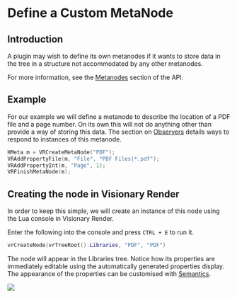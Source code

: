 # Define a Custom MetaNode

## Introduction

A plugin may wish to define its own metanodes if it wants to store data in the tree in a structure not accommodated by any other metanodes.

For more information, see the [Metanodes](../../reference/c-api/modules/metanodes/index.mdx) section of the API.

## Example

For our example we will define a metanode to describe the location of a PDF file and a page number. On its own this will not do anything other than provide a way of storing this data. The section on [Observers](../data-structure/observers.mdx) details ways to respond to instances of this metanode.

```cpp
HMeta m = VRCreateMetaNode("PDF");
VRAddPropertyFile(m, "File", "PDF Files|*.pdf");
VRAddPropertyInt(m, "Page", 1);
VRFinishMetaNode(m);
```

## Creating the node in Visionary Render

In order to keep this simple, we will create an instance of this node using the Lua console in Visionary Render.

Enter the following into the console and press `CTRL + E` to run it.

```lua
vrCreateNode(vrTreeRoot().Libraries, "PDF", "PDF")
```

The node will appear in the Libraries tree. Notice how its properties are immediately editable using the automatically generated properties display. The appearance of the properties can be customised with [Semantics](../advanced/semantics.mdx).

![](/img/visionary-render-programming/pdf-default-props.png)

